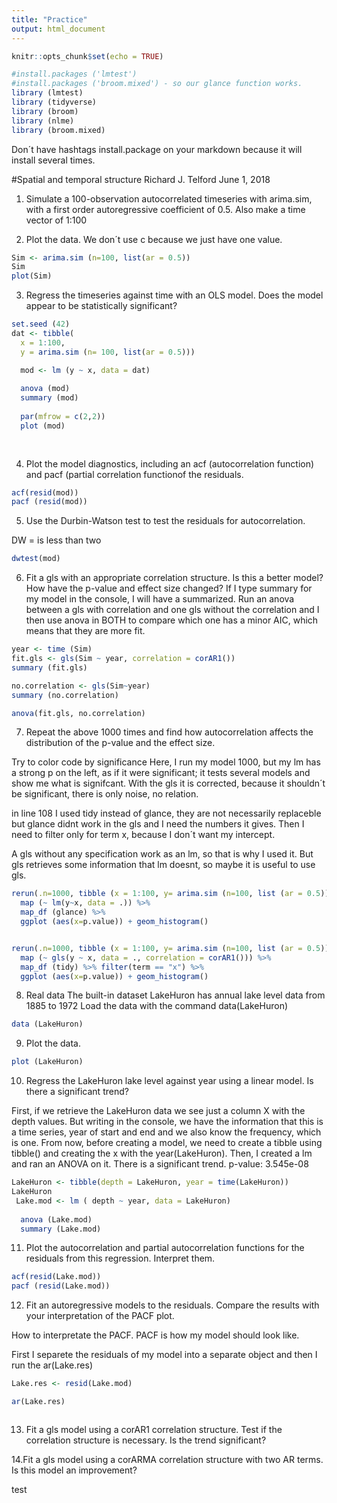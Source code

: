 ---
title: "Practice"
output: html_document
---

```{r setup, include=FALSE}
knitr::opts_chunk$set(echo = TRUE)

#install.packages ('lmtest')
#install.packages ('broom.mixed') - so our glance function works.
library (lmtest)
library (tidyverse)
library (broom)
library (nlme)
library (broom.mixed)
```

Don´t have hashtags install.package on your markdown because it will install several times.

#Spatial and temporal structure
Richard J. Telford
June 1, 2018

1. Simulate a 100-observation autocorrelated timeseries with arima.sim, with a first order autoregressive coefficient of 0.5. Also make a time vector of 1:100


2. Plot the data.
We don´t use c because we just have one value. 
```{r}
Sim <- arima.sim (n=100, list(ar = 0.5))
Sim
plot(Sim)
```


3. Regress the timeseries against time with an OLS model. Does the model appear to be statistically significant?

```{r}

set.seed (42)
dat <- tibble(
  x = 1:100,
  y = arima.sim (n= 100, list(ar = 0.5)))

  mod <- lm (y ~ x, data = dat)
  
  anova (mod)
  summary (mod)
  
  par(mfrow = c(2,2))
  plot (mod)
    
    
```


4. Plot the model diagnostics, including an acf (autocorrelation function) and pacf (partial correlation functionof the residuals.

```{r}
acf(resid(mod))
pacf (resid(mod))
```


5. Use the Durbin-Watson test to test the residuals for autocorrelation.

DW = is less than two 

```{r}

dwtest(mod)
```

6. Fit a gls with an appropriate correlation structure. Is this a better model? How have the p-value and effect size changed?
If I type summary for my model in the console, I will have a summarized. Run an anova between a gls with correlation and one gls without the correlation and I then use anova in BOTH to compare which one has a minor AIC, which means that they are more fit. 

```{r}

year <- time (Sim)
fit.gls <- gls(Sim ~ year, correlation = corAR1())
summary (fit.gls)

no.correlation <- gls(Sim~year)
summary (no.correlation)

anova(fit.gls, no.correlation)

```

7. Repeat the above 1000 times and find how autocorrelation affects the distribution of the p-value and the effect size.

Try to color code by significance
Here, I run my model 1000, but my lm has a strong p on the left, as if it were significant; it tests several models and show me what is signifcant. 
With the gls it is corrected, because it shouldn´t be significant, there is only noise, no relation.

in line 108 I used tidy instead of glance, they are not necessarily replaceble but glance didnt work in the gls and I need the numbers it gives. Then I need to filter only for term x, because I don´t want my intercept. 

A gls without any specification work as an lm, so that is why I used it. But gls retrieves some information that lm doesnt, so maybe it is useful to use gls. 

```{r}

rerun(.n=1000, tibble (x = 1:100, y= arima.sim (n=100, list (ar = 0.5)))) %>% 
  map (~ lm(y~x, data = .)) %>% 
  map_df (glance) %>% 
  ggplot (aes(x=p.value)) + geom_histogram() 


rerun(.n=1000, tibble (x = 1:100, y= arima.sim (n=100, list (ar = 0.5)))) %>% 
  map (~ gls(y ~ x, data = ., correlation = corAR1())) %>% 
  map_df (tidy) %>% filter(term == "x") %>% 
  ggplot (aes(x=p.value)) + geom_histogram() 

```


8. Real data
The built-in dataset LakeHuron has annual lake level data from 1885 to 1972 Load the data with the command data(LakeHuron)

```{r}
data (LakeHuron)
```


9. Plot the data.

```{r}
plot (LakeHuron)
```


10. Regress the LakeHuron lake level against year using a linear model. Is there a significant trend?

First, if we retrieve the LakeHuron data we see just a column X with the depth values. But writing in the console, we have the information that this is a time series, year of start and end and we also know the frequency, which is one. From now, before creating a model, we need to create a tibble using tibble() and creating the x with the year(LakeHuron).
Then, I created a lm and ran an ANOVA on it. 
There is a significant trend. p-value: 3.545e-08

```{r}
LakeHuron <- tibble(depth = LakeHuron, year = time(LakeHuron))
LakeHuron
 Lake.mod <- lm ( depth ~ year, data = LakeHuron)
  
  anova (Lake.mod)
  summary (Lake.mod)
```


11. Plot the autocorrelation and partial autocorrelation functions for the residuals from this regression. Interpret them.

```{r}

acf(resid(Lake.mod))
pacf (resid(Lake.mod))

```


12. Fit an autoregressive models to the residuals. Compare the results with your interpretation of the PACF plot.

How to interpretate the PACF. PACF is how my model should look like.

First I separete the residuals of my model into a separate object and then I run the ar(Lake.res)

```{r}

Lake.res <- resid(Lake.mod)

ar(Lake.res) 



```


13. Fit a gls model using a corAR1 correlation structure. Test if the correlation structure is necessary. Is the trend significant?

14.Fit a gls model using a corARMA correlation structure with two AR terms. Is this model an improvement?

test